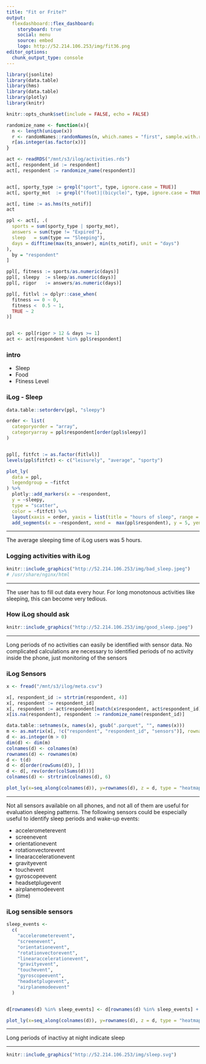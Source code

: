 ```yaml
---
title: "Fit or Frite?"
output: 
  flexdashboard::flex_dashboard:
    storyboard: true
    social: menu
    source: embed
    logo: http://52.214.106.253/img/fit36.png
editor_options: 
  chunk_output_type: console
---
```



```r
library(jsonlite)
library(data.table)
library(hms)
library(data.table)
library(plotly)
library(knitr)

knitr::opts_chunk$set(include = FALSE, echo = FALSE)

randomize_name <- function(x){
  n <- length(unique(x))
  r <- randomNames::randomNames(n, which.names = "first", sample.with.replacement = FALSE)
  r[as.integer(as.factor(x))]
}


```
```r
act <- readRDS("/mnt/s3/ilog/activities.rds")
act[, respondent_id := respondent]
act[, respondent := randomize_name(respondent)]


act[, sporty_type := grepl("sport", type, ignore.case = TRUE)]
act[, sporty_mot  := grepl("(foot)|(bicycle)", type, ignore.case = TRUE)]

act[, time := as.hms(ts_notif)]
act

ppl <- act[, .(
  sports = sum(sporty_type | sporty_mot), 
  answers = sum(type != "Expired"),
  sleep   = sum(type == "Sleeping"),
  days = difftime(max(ts_answer), min(ts_notif), unit = "days")
), 
  by = "respondent"
]

ppl[, fitness := sports/as.numeric(days)]
ppl[, sleepy  := sleep/as.numeric(days)]
ppl[, rigor   := answers/as.numeric(days)]

ppl[, fitlvl := dplyr::case_when(
  fitness == 0 ~ 0,
  fitness <  0.5 ~ 1,
  TRUE ~ 2
)]


ppl <- ppl[rigor > 12 & days >= 1]
act <- act[respondent %in% ppl$respondent]

```





### intro

* Sleep
* Food
* Ftiness Level

### iLog - Sleep

```r

data.table::setorderv(ppl, "sleepy")

order <- list(
  categoryorder = "array",
  categoryarray = ppl$respondent[order(ppl$sleepy)]
)


ppl[, fitfct := as.factor(fitlvl)]
levels(ppl$fitfct) <- c("leisurely", "average", "sporty")

plot_ly(
  data = ppl,
  legendgroup = ~fitfct
) %>% 
  plotly::add_markers(x = ~respondent,
  y = ~sleepy,
  type = "scatter",
  color = ~fitfct) %>% 
  layout(xaxis = order, yaxis = list(title = "hours of sleep", range = c(0, 10))) %>% 
  add_segments(x = ~respondent, xend =  max(ppl$respondent), y = 5, yend = 5, showlegend = FALSE)

```

***

The average sleeping time of iLog users was 5 hours. 


### Logging activities with iLog

```r
knitr::include_graphics("http://52.214.106.253/img/bad_sleep.jpeg")
# /usr/share/nginx/html
```

***
The user has to fill out data every hour. 
For long monotonous activities like sleeping,
this can become very tedious.


### How iLog should ask

```r
knitr::include_graphics("http://52.214.106.253/img/good_sleep.jpeg")
```

***
Long periods of no activities can easily be identified with sensor
data.  No complicated calculations are necessary to identified
periods of no activity inside the phone, just monitoring of
the sensors


### iLog Sensors

```r

x <- fread("/mnt/s3/ilog/meta.csv")

x[, respondent_id := strtrim(respondent, 4)]
x[, respondent := respondent_id]
x[, respondent := act$respondent[match(x$respondent, act$respondent_id)]]
x[is.na(respondent), respondent := randomize_name(respondent_id)]

data.table::setnames(x, names(x), gsub(".parquet", "", names(x)))
m <- as.matrix(x[, !c("respondent", "respondent_id", "sensors")], rownames = x$respondent)
d <- as.integer(m > 0)
dim(d) <- dim(m)
colnames(d) <- colnames(m)
rownames(d) <- rownames(m)
d <- t(d)
d <- d[order(rowSums(d)), ]
d <- d[, rev(order(colSums(d)))]
colnames(d) <- strtrim(colnames(d), 6)
```
```r
plot_ly(x=seq_along(colnames(d)), y=rownames(d), z = d, type = "heatmap", showscale = FALSE, colors = c("#66c2a4", "#238b45"))
```

***

Not all sensors available on all phones, and not all of them
are useful for evaluation sleeping patterns. The following
sensors could be especially useful to identify sleep periods 
and wake-up events:

* accelerometerevent
* screenevent
* orientationevent
* rotationvectorevent
* linearaccelerationevent
* gravityevent
* touchevent
* gyroscopeevent
* headsetplugevent
* airplanemodeevent
* (time)

### iLog sensible sensors

```r
sleep_events <-
  c(
    "accelerometerevent",
    "screenevent",
    "orientationevent",
    "rotationvectorevent",
    "linearaccelerationevent",
    "gravityevent",
    "touchevent",
    "gyroscopeevent",
    "headsetplugevent",
    "airplanemodeevent"
  )


d[rownames(d) %in% sleep_events] <- d[rownames(d) %in% sleep_events] + 2
```

```r
plot_ly(x=seq_along(colnames(d)), y=rownames(d), z = d, type = "heatmap", showscale = FALSE, colors = c("#edf8fb", "#b2e2e2", "#66c2a4", "#238b45")) 
```

***

Long periods of inactivy at night indicate sleep

***

```r
knitr::include_graphics("http://52.214.106.253/img/sleep.svg")
```
